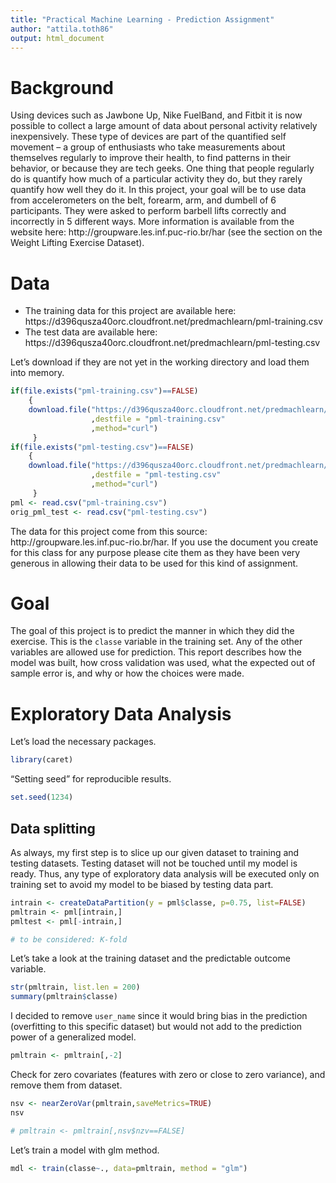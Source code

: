 ```yaml
---
title: "Practical Machine Learning - Prediction Assignment"
author: "attila.toth86"
output: html_document
---
```


# Background

Using devices such as Jawbone Up, Nike FuelBand, and Fitbit it is now possible 
to collect a large amount of data about personal activity relatively 
inexpensively. These type of devices are part of the quantified self movement – 
a group of enthusiasts who take measurements about themselves regularly to 
improve their health, to find patterns in their behavior, or because they are 
tech geeks. One thing that people regularly do is quantify how much of a 
particular activity they do, but they rarely quantify how well they do it. In 
this project, your goal will be to use data from accelerometers on the belt, 
forearm, arm, and dumbell of 6 participants. They were asked to perform barbell 
lifts correctly and incorrectly in 5 different ways. More information is 
available from the website here: http://groupware.les.inf.puc-rio.br/har (see 
the section on the Weight Lifting Exercise Dataset). 

# Data 

 - The training data for this project are available here: 
 https://d396qusza40orc.cloudfront.net/predmachlearn/pml-training.csv
 - The test data are available here: 
 https://d396qusza40orc.cloudfront.net/predmachlearn/pml-testing.csv

Let's download if they are not yet in the working directory and load them into 
memory.

```r
if(file.exists("pml-training.csv")==FALSE) 
    {
    download.file("https://d396qusza40orc.cloudfront.net/predmachlearn/pml-training.csv"
                  ,destfile = "pml-training.csv"
                  ,method="curl")
     }
if(file.exists("pml-testing.csv")==FALSE) 
    {
    download.file("https://d396qusza40orc.cloudfront.net/predmachlearn/pml-testing.csv"
                  ,destfile = "pml-testing.csv"
                  ,method="curl")
     }
pml <- read.csv("pml-training.csv")
orig_pml_test <- read.csv("pml-testing.csv")
```

The data for this project come from this source: 
http://groupware.les.inf.puc-rio.br/har. If you use the document you create for 
this class for any purpose please cite them as they have been very generous in 
allowing their data to be used for this kind of assignment. 

# Goal

The goal of this project is to predict the manner in which they did the 
exercise. This is the `classe` variable in the training set. Any of the other 
variables are allowed use for prediction. This report describes how the model 
was built, how cross validation was used, what the expected out of sample error 
is, and why or how the choices were made.

# Exploratory Data Analysis

Let's load the necessary packages.

```r
library(caret)
```

"Setting seed" for reproducible results.

```r
set.seed(1234)
```

## Data splitting

As always, my first step is to slice up our given dataset to training and 
testing datasets. Testing dataset will not be touched until my model is ready.
Thus, any type of exploratory data analysis will be executed only on training 
set to avoid my model to be biased by testing data part.

```r
intrain <- createDataPartition(y = pml$classe, p=0.75, list=FALSE)
pmltrain <- pml[intrain,]
pmltest <- pml[-intrain,]

# to be considered: K-fold
```

Let's take a look at the training dataset and the predictable outcome variable.

```r
str(pmltrain, list.len = 200)
summary(pmltrain$classe)
```

I decided to remove `user_name` since it would bring bias in the prediction 
(overfitting to this specific dataset) but would not add to the prediction power 
of a generalized model.

```r
pmltrain <- pmltrain[,-2]
```

Check for zero covariates (features with zero or close to zero variance), and 
remove them from dataset.

```r
nsv <- nearZeroVar(pmltrain,saveMetrics=TRUE)
nsv

# pmltrain <- pmltrain[,nsv$nzv==FALSE]
```

Let's train a model with glm method.

```r
mdl <- train(classe~., data=pmltrain, method = "glm")

```

